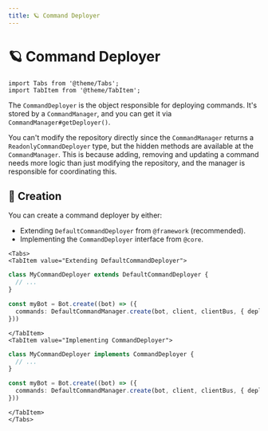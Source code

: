 ```yaml
---
title: 🪐 Command Deployer
---
```


# 🪐 Command Deployer

```mdx-code-block
import Tabs from '@theme/Tabs';
import TabItem from '@theme/TabItem';
```

The `CommandDeployer` is the object responsible for deploying commands. It's stored by a `CommandManager`, and you can get
it via `CommandManager#getDeployer()`.

You can't modify the repository directly since the `CommandManager` returns a `ReadonlyCommandDeployer` type, but the
hidden methods are available at the `CommandManager`. This is because adding, removing and updating a command needs more
logic than just modifying the repository, and the manager is responsible for coordinating this.

## 👷 Creation

You can create a command deployer by either:

* Extending `DefaultCommandDeployer` from `@framework` (recommended).
* Implementing the `CommandDeployer` interface from `@core`.

```mdx-code-block
<Tabs>
<TabItem value="Extending DefaultCommandDeployer">
```

```ts
class MyCommandDeployer extends DefaultCommandDeployer {
  // ...
}

const myBot = Bot.create((bot) => ({
  commands: DefaultCommandManager.create(bot, client, clientBus, { deployer: myDeployer }),
}))
```

```mdx-code-block
</TabItem>
<TabItem value="Implementing CommandDeployer">
```

```ts
class MyCommandDeployer implements CommandDeployer {
  // ...
}

const myBot = Bot.create((bot) => ({
  commands: DefaultCommandManager.create(bot, client, clientBus, { deployer: myDeployer }),
}))
```

```mdx-code-block
</TabItem>
</Tabs>
```

